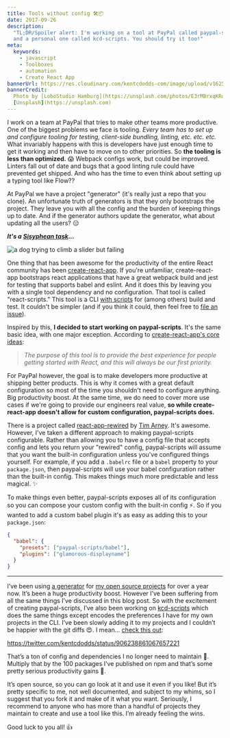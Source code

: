 ```yaml
---
title: Tools without config 🛠📦
date: 2017-09-26
description:
  "TL;DR/Spoiler alert: I'm working on a tool at PayPal called paypal-scripts
  and a personal one called kcd-scripts. You should try it too!"
meta:
  keywords:
    - javascript
    - Toolboxes
    - automation
    - Create React App
bannerUrl: https://res.cloudinary.com/kentcdodds-com/image/upload/v1625033447/kentcdodds.com/content/blog/tools-without-config/banner.jpg
bannerCredit:
  Photo by [LoboStudio Hamburg](https://unsplash.com/photos/E3rMBrxqKRo) on
  [Unsplash](https://unsplash.com)
---
```


I work on a team at PayPal that tries to make other teams more productive. One
of the biggest problems we face is tooling. _Every team has to set up and
configure tooling for testing, client-side bundling, linting, etc. etc. etc._
What invariably happens with this is developers have just enough time to get it
working and then have to move on to other priorities. So **the tooling is less
than optimized.** 😱 Webpack configs work, but could be improved. Linters fall
out of date and bugs that a good linting rule could have prevented get shipped.
And who has the time to even think about setting up a typing tool like Flow??

At PayPal we have a project "generator" (it's really just a repo that you
clone). An unfortunate truth of generators is that they only bootstraps the
project. They leave you with all the config and the burden of keeping things up
to date. And if the generator authors update the generator, what about updating
all the users? 😑

**_It's a [Sisyphean task](https://en.wikipedia.org/wiki/Sisyphus)..._**

![a dog trying to climb a slider but failing](https://res.cloudinary.com/kentcdodds-com/image/upload/v1625033446/kentcdodds.com/content/blog/tools-without-config/0.gif)

One thing that has been awesome for the productivity of the entire React
community has been
[create-react-app](https://github.com/facebook/create-react-app). If you're
unfamiliar, create-react-app bootstraps react applications that have a great
webpack build and jest for testing that supports babel and eslint. And it does
this by leaving you with a single tool dependency and no configuration. That
tool is called "react-scripts." This tool is a CLI
[with scripts](https://github.com/facebook/create-react-app/tree/master/packages/react-scripts/scripts)
for (among others) build and test. It couldn't be simpler (and if you think it
could, then feel free to
[file an issue](https://github.com/facebook/create-react-app/issues)).

Inspired by this, **I decided to start working on paypal-scripts**. It's the
same basic idea, with one major exception. According to
[create-react-app's core ideas](https://github.com/facebook/create-react-app/blob/44cfbccfda665d6bfb626ce5528697de6033ee8e/CONTRIBUTING.md#core-ideas):

> _The purpose of this tool is to provide the best experience for people getting
> started with React, and this will always be our first priority._

For PayPal however, the goal is to make developers more productive at shipping
better products. This is why it comes with a great default configuration so most
of the time you shouldn't need to configure anything. Big productivity boost. At
the same time, we do need to cover more use cases if we're going to provide our
engineers real value, **so while create-react-app doesn't allow for custom
configuration, paypal-scripts does.**

There is a project called
[react-app-rewired](https://github.com/timarney/react-app-rewired) by
[Tim Arney](https://twitter.com/timarney). It's awesome. However, I've taken a
different approach to making paypal-scripts configurable. Rather than allowing
you to have a config file that accepts config and lets you return your "rewired"
config, paypal-scripts will assume that you want the built-in configuration
unless you've configured things yourself. For example, if you add a `.babelrc`
file or a `babel` property to your `package.json`, then paypal-scripts will use
your babel configuration rather than the built-in config. This makes things much
more predictable and less magical. ✨

To make things even better, paypal-scripts exposes all of its configuration so
you can compose your custom config with the built-in config ⚡️. So if you
wanted to add a custom babel plugin it's as easy as adding this to your
`package.json`:

```json
{
  "babel": {
    "presets": ["paypal-scripts/babel"],
    "plugins": ["glamorous-displayname"]
  }
}
```

---

I’ve been using [a generator](https://github.com/kentcdodds/generator-kcd-oss)
for [my open source projects](https://github.com/kentcdodds) for over a year
now. It’s been a huge productivity boost. However I’ve been suffering from all
the same things I’ve discussed in this blog post. So with the excitement of
creating paypal-scripts, I’ve also been working on
[kcd-scripts](https://github.com/kentcdodds/kcd-scripts) which does the same
things except encodes the preferences I have for my own projects in the CLI.
I’ve been slowly adding it to my projects and I couldn’t be happier with the git
diffs 😍. I mean…
[check this out](https://twitter.com/kentcdodds/status/906238861067657221):

https://twitter.com/kentcdodds/status/906238861067657221

That’s a ton of config and dependencies I no longer need to maintain 🙌.
Multiply that by the 100 packages I’ve published on npm and that’s some pretty
serious productivity gains 🚀.

It’s open source, so you can go look at it and use it even if you like! But it’s
pretty specific to me, not well documented, and subject to my whims, so I
suggest that you fork it and make of it what you want. Seriously, I recommend to
anyone who has more than a handful of projects they maintain to create and use a
tool like this. I’m already feeling the wins.

Good luck to you all! 👍
